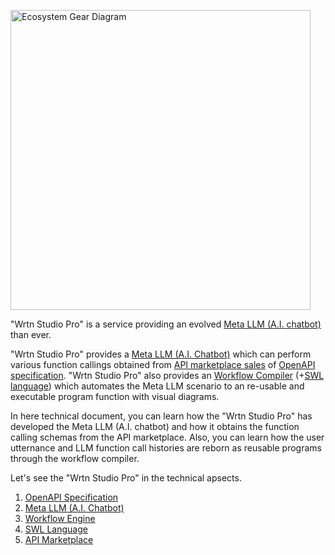 <img src="../images/tech-specs/ecosystem_gear_diagram.png"
     alt="Ecosystem Gear Diagram" 
     width="480px" />

"Wrtn Studio Pro" is a service providing an evolved [Meta LLM (A.I. chatbot)](/tech-specs/meta/preface) than ever.

"Wrtn Studio Pro" provides a [Meta LLM (A.I. Chatbot)](/tech-specs/meta/preface) which can perform various function callings obtained from [API marketplace sales](/tech-specs/marketplace/preface) of [OpenAPI specification](/tech-specs/openapi/preface). "Wrtn Studio Pro" also provides an [Workflow Compiler](/tech-specs/workflow/preface) (+[SWL language](/tech-specs/swl/preface)) which automates the Meta LLM scenario to an re-usable and executable program function with visual diagrams.

In here technical document, you can learn how the "Wrtn Studio Pro" has developed the Meta LLM (A.I. chatbot) and how it obtains the function calling schemas from the API marketplace. Also, you can learn how the user utternance and LLM function call histories are reborn as reusable programs through the workflow compiler.

Let's see the "Wrtn Studio Pro" in the technical apsects.

1. [OpenAPI Specification](/tech-specs/openapi/preface)
2. [Meta LLM (A.I. Chatbot)](/tech-specs/meta/preface)
3. [Workflow Engine](/tech-specs/workflow/preface)
4. [SWL Language](/tech-specs/swl/preface)
5. [API Marketplace](/tech-specs/marketplace/preface)
